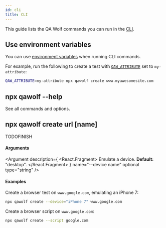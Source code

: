 ```yaml
---
id: cli
title: CLI
---
```



This guide lists the QA Wolf commands you can run in the [CLI](../install#understand-the-command-line).

## Use environment variables

You can use [environment variables](environment_variables) when running CLI commands.

For example, run the following to create a test with [`QAW_ATTRIBUTE`](environment_variables#qaw_attribute) set to `my-attribute`:

```bash
QAW_ATTRIBUTE=my-attribute npx qawolf create www.myawesomesite.com
```

## npx qawolf --help

See all commands and options.

## npx qawolf create url [name]

TODOFINISH

#### Arguments

<Argument
  description={
    <React.Fragment>
      Emulate a device. <b>Default:</b> "desktop".
    </React.Fragment>
  }
  name="--device name"
  optional
  type="string"
/>

#### Examples

Create a browser test on `www.google.com`, emulating an iPhone 7:

```bash
npx qawolf create --device="iPhone 7" www.google.com
```

Create a browser script on `www.google.com`:

```bash
npx qawolf create --script google.com
```
